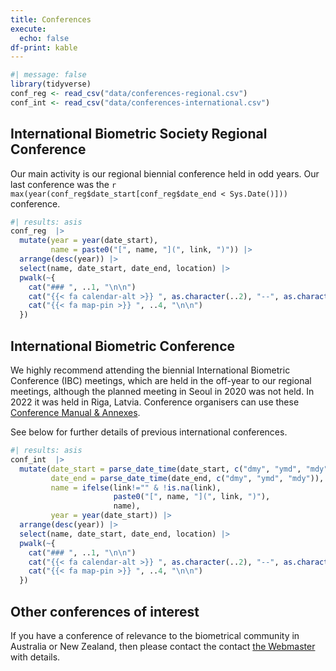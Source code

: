 ```yaml
---
title: Conferences
execute:
  echo: false
df-print: kable
---
```


```r
#| message: false
library(tidyverse)
conf_reg <- read_csv("data/conferences-regional.csv")
conf_int <- read_csv("data/conferences-international.csv")
```

## International Biometric Society Regional Conference

Our main activity is our regional biennial conference held in odd years. Our last conference was the `r max(year(conf_reg$date_start[conf_reg$date_end < Sys.Date()]))` conference.




```r
#| results: asis
conf_reg  |> 
  mutate(year = year(date_start),
         name = paste0("[", name, "](", link, ")")) |> 
  arrange(desc(year)) |> 
  select(name, date_start, date_end, location) |> 
  pwalk(~{
    cat("### ", ..1, "\n\n")
    cat("{{< fa calendar-alt >}} ", as.character(..2), "--", as.character(..3), "\n\n")
    cat("{{< fa map-pin >}} ", ..4, "\n\n")
  })
```


## International Biometric Conference

We highly recommend attending the biennial International Biometric Conference (IBC) meetings, which are held in the off-year to our regional meetings, although the planned meeting in Seoul in 2020 was not held. In 2022 it was held in Riga, Latvia. Conference organisers can use these [Conference Manual & Annexes](https://www.biometricsociety.org/international-biometrics-conference-manual-and-annexes).

See below for further details of previous international conferences.

```r
#| results: asis
conf_int  |> 
  mutate(date_start = parse_date_time(date_start, c("dmy", "ymd", "mdy")),
         date_end = parse_date_time(date_end, c("dmy", "ymd", "mdy")),
         name = ifelse(link!="" & !is.na(link), 
                       paste0("[", name, "](", link, ")"),
                       name),
         year = year(date_start)) |> 
  arrange(desc(year)) |> 
  select(name, date_start, date_end, location) |> 
  pwalk(~{
    cat("### ", ..1, "\n\n")
    cat("{{< fa calendar-alt >}} ", as.character(..2), "--", as.character(..3), "\n\n")
    cat("{{< fa map-pin >}} ", ..4, "\n\n")
  })
```

## Other conferences of interest

If you have a conference of relevance to the biometrical community in Australia or New Zealand, then please contact the contact [the Webmaster](webmaster@biometricsociety.org.au) with details.

